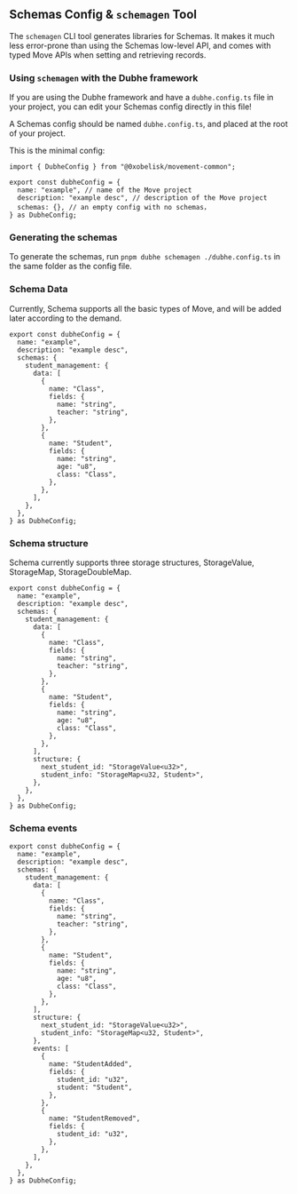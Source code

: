 ## Schemas Config & `schemagen` Tool

The `schemagen` CLI tool generates libraries for Schemas. It makes it much less error-prone than using the Schemas low-level API, and comes with typed Move APIs when setting and retrieving records.

### Using `schemagen` with the Dubhe framework

If you are using the Dubhe framework and have a `dubhe.config.ts` file in your project, you can edit your Schemas config directly in this file!

A Schemas config should be named `dubhe.config.ts`, and placed at the root of your project.

This is the minimal config:

```tsx
import { DubheConfig } from "@0xobelisk/movement-common";

export const dubheConfig = {
  name: "example", // name of the Move project
  description: "example desc", // description of the Move project
  schemas: {}, // an empty config with no schemas，
} as DubheConfig;
```

### Generating the schemas

To generate the schemas, run `pnpm dubhe schemagen ./dubhe.config.ts` in the same folder as the config file.

### Schema Data

Currently, Schema supports all the basic types of Move, and will be added later according to the demand.

```tsx
export const dubheConfig = {
  name: "example",
  description: "example desc",
  schemas: {
    student_management: {
      data: [
        {
          name: "Class",
          fields: {
            name: "string",
            teacher: "string",
          },
        },
        {
          name: "Student",
          fields: {
            name: "string",
            age: "u8",
            class: "Class",
          },
        },
      ],
    },
  },
} as DubheConfig;
```

### Schema structure

Schema currently supports three storage structures, StorageValue, StorageMap, StorageDoubleMap.

```tsx
export const dubheConfig = {
  name: "example",
  description: "example desc",
  schemas: {
    student_management: {
      data: [
        {
          name: "Class",
          fields: {
            name: "string",
            teacher: "string",
          },
        },
        {
          name: "Student",
          fields: {
            name: "string",
            age: "u8",
            class: "Class",
          },
        },
      ],
      structure: {
        next_student_id: "StorageValue<u32>",
        student_info: "StorageMap<u32, Student>",
      },
    },
  },
} as DubheConfig;
```

### Schema events

```tsx
export const dubheConfig = {
  name: "example",
  description: "example desc",
  schemas: {
    student_management: {
      data: [
        {
          name: "Class",
          fields: {
            name: "string",
            teacher: "string",
          },
        },
        {
          name: "Student",
          fields: {
            name: "string",
            age: "u8",
            class: "Class",
          },
        },
      ],
      structure: {
        next_student_id: "StorageValue<u32>",
        student_info: "StorageMap<u32, Student>",
      },
      events: [
        {
          name: "StudentAdded",
          fields: {
            student_id: "u32",
            student: "Student",
          },
        },
        {
          name: "StudentRemoved",
          fields: {
            student_id: "u32",
          },
        },
      ],
    },
  },
} as DubheConfig;
```
